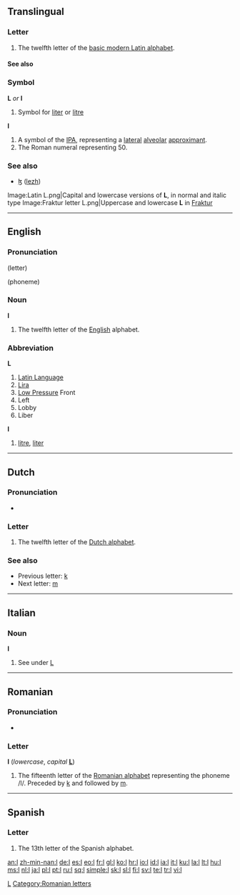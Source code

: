 {{Basic Latin character info|image=[[Image:Letter l.svg|50px]]|name=LATIN SMALL LETTER L|hex=6C}}
{{also|Appendix:Variations of "l"|I|1|Ӏ|}}
==Translingual==
{{wikipedia}}

===Letter===
{{mul-letter|upper=L|lower=l|script=Latn}}

# The twelfth letter of the [[Appendix:Latin script|basic modern Latin alphabet]].

====See also====
{{Latn-script}}

===Symbol===
'''L''' ''or'' '''l'''

# Symbol for [[liter]] or [[litre]]

'''l'''

# A symbol of the [[IPA]], representing a [[lateral]] [[alveolar]] [[approximant]].
# The Roman numeral representing 50.

===See also===
* [[ɮ]] ([[lezh]])
{{Letter2
|page=L
|NATO=Lima
|Morse=·–··
|Character=L
|Braille=⠇
}}
<gallery caption="Letter styles" perrow=3>
Image:Latin L.png|Capital and lowercase versions of '''L''', in normal and italic type
Image:Fraktur letter L.png|Uppercase and lowercase '''L''' in [[Fraktur]]
</gallery>

[[Category:IPA symbols|L]]

----

==English==

===Pronunciation===
(letter){{IPA|/ɛl/|lang=en}}
: {{audio|en-us-L.ogg|Audio (US)}}
: {{audio|en-uk-l.ogg|Audio (UK)}}
(phoneme){{IPA|/l/|/ɫ/|lang=en}}

===Noun===
'''l'''

# The twelfth letter of the [[English]] alphabet.

===Abbreviation===
'''L'''

# [[Latin Language]]
# [[Lira]]
# [[Low Pressure]] Front
# Left
# Lobby
# Liber

'''l'''

# [[litre]], [[liter]]

----

==Dutch==

===Pronunciation===
* {{sense|letter name}} {{IPA|/ɛl/|lang=nl}}

===Letter===
{{infl|nl|letter|lower case||upper case|L}}

# The twelfth letter of the [[Dutch alphabet]].

===See also===
* Previous letter: [[k#Dutch|k]]
* Next letter: [[m#Dutch|m]]

----

==Italian==

===Noun===
'''l''' {{m|f|inv}}

# See under [[L#Italian|L]]

----

==Romanian==

===Pronunciation===
* {{IPA|/el/|lang=ro}}

===Letter===
'''l''' (''lowercase'', ''capital'' '''[[L]]''')

# The fifteenth letter of the [[Romanian alphabet]] representing the phoneme /l/. Preceded by [[k]] and followed by [[m]].

[[Category:Romanian letters]]

----

==Spanish==

===Letter===
{{infl|es|letter|lower case||upper case|L}}

# The 13th letter of the Spanish alphabet.

[[an:l]]
[[zh-min-nan:l]]
[[de:l]]
[[es:l]]
[[eo:l]]
[[fr:l]]
[[gl:l]]
[[ko:l]]
[[hr:l]]
[[io:l]]
[[id:l]]
[[ia:l]]
[[it:l]]
[[ku:l]]
[[la:l]]
[[lt:l]]
[[hu:l]]
[[ms:l]]
[[nl:l]]
[[ja:l]]
[[pl:l]]
[[pt:l]]
[[ru:l]]
[[sq:l]]
[[simple:l]]
[[sk:l]]
[[sl:l]]
[[fi:l]]
[[sv:l]]
[[te:l]]
[[tr:l]]
[[vi:l]]